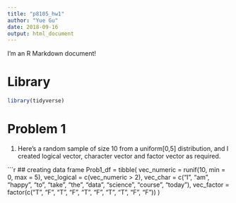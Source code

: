 ```yaml
---
title: "p8105_hw1"
author: "Yue Gu"
date: 2018-09-16
output: html_document
---
```


I'm an R Markdown document! 

# Library
```r
library(tidyverse)
```

# Problem 1

1. Here's a random sample of size 10 from a uniform[0,5] distribution,
and I created logical vector, character vector and factor vector as required.

```r
## creating data frame
Prob1_df = tibble(
  vec_numeric = runif(10, min = 0, max = 5),
  vec_logical = c(vec_numeric > 2),
  vec_char = c("I", "am", "happy", "to", "take", "the", "data", "science", "course", "today"),
  vec_factor = factor(c("T", "F", "T", "F", "T", "F", "T", "T", "F", "F"))
)







